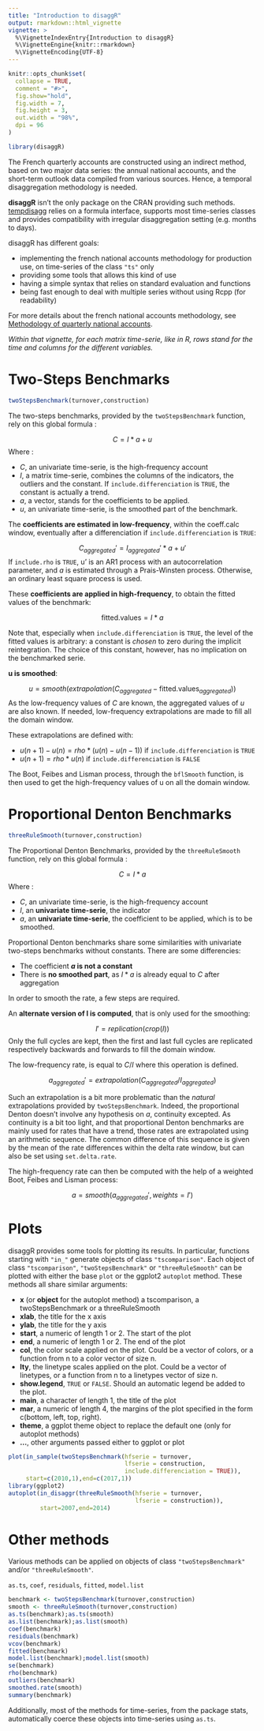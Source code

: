 ```yaml
---
title: "Introduction to disaggR"
output: rmarkdown::html_vignette
vignette: >
  %\VignetteIndexEntry{Introduction to disaggR}
  %\VignetteEngine{knitr::rmarkdown}
  %\VignetteEncoding{UTF-8}
---
```


```r
knitr::opts_chunk$set(
  collapse = TRUE,
  comment = "#>",
  fig.show="hold",
  fig.width = 7,
  fig.height = 3,
  out.width = "98%",
  dpi = 96
)
```

```r
library(disaggR)
```

The  French quarterly  accounts  are  constructed  using  an  indirect  method,  based  on  two  major  data  series:  the annual national accounts, and the short-term outlook data compiled from various sources. Hence, a temporal disaggregation methodology is needed.

**disaggR** isn't the only package on the CRAN providing such methods. [tempdisagg](https://cran.r-project.org/package=tempdisagg) relies on a formula interface, supports most time-series classes and provides compatibility with irregular disaggregation setting (e.g. months to days).

disaggR has different goals:

* implementing the french national accounts methodology for production use, on time-series of the class `"ts"` only
* providing some tools that allows this kind of use
* having a simple syntax that relies on standard evaluation and functions
* being fast enough to deal with multiple series without using Rcpp (for readability)

For more details about the french national accounts methodology, see [Methodology of quarterly national accounts](https://www.insee.fr/en/information/2579410).

*Within that vignette, for each matrix time-serie, like in R, rows stand for the time and columns for the different variables.*

# Two-Steps Benchmarks

```r
twoStepsBenchmark(turnover,construction)
```

The two-steps benchmarks, provided by the `twoStepsBenchmark` function, rely on this global formula :

$$
C =  I * a + u
$$
Where :

* $C$, an univariate time-serie, is the high-frequency account
* $I$, a matrix time-serie, combines the columns of the indicators, the outliers and the constant. If `include.differenciation` is `TRUE`, the constant is actually a trend.
* $a$, a vector, stands for the coefficients to be applied.
* $u$, an univariate time-serie, is the smoothed part of the benchmark.

The **coefficients are estimated in low-frequency**, within the coeff.calc window, eventually after a differenciation if `include.differenciation` is `TRUE`:

$$
C_{aggregated}' =  I_{aggregated}' * a + u'
$$
If `include.rho` is `TRUE`, u' is an AR1 process with an autocorrelation parameter, and $a$ is estimated through a Prais-Winsten process. Otherwise, an ordinary least square process is used.

These **coefficients are applied in high-frequency**, to obtain the fitted values of the benchmark:

$$
\text{fitted.values}=I * a
$$

Note that, especially when `include.differenciation` is `TRUE`, the level of the fitted values is arbitrary: a constant is *chosen* to zero during the implicit reintegration. The choice of this constant, however, has no implication on the benchmarked serie.

**u is smoothed**:

$$
u = smooth(extrapolation(C_{aggregated} - \text{fitted.values}_{aggregated}))
$$
As the low-frequency values of $C$ are known, the aggregated values of $u$ are also known.
If needed, low-frequency extrapolations are made to fill all the domain window.

These extrapolations are defined with:

* $u(n+1)-u(n) = rho*(u(n)-u(n-1))$ if `include.differenciation` is `TRUE`
* $u(n+1) = rho * u(n)$ if `include.differenciation` is `FALSE`

The Boot, Feibes and Lisman process, through the `bflSmooth` function, is then used to get the high-frequency values of u on all the domain window.

# Proportional Denton Benchmarks

```r
threeRuleSmooth(turnover,construction)
```


The Proportional Denton Benchmarks, provided by the `threeRuleSmooth` function, rely on this global formula :

$$
C =  I * a
$$
Where :

* $C$, an univariate time-serie, is the high-frequency account
* $I$, an **univariate time-serie**, the indicator
* $a$, an **univariate time-serie**, the coefficient to be applied, which is to be smoothed.

Proportional Denton benchmarks share some similarities with univariate two-steps benchmarks without constants. There are some differencies:

* The coefficient **$a$ is not a constant**
* There is **no smoothed part**, as $I * a$ is already equal to $C$ after aggregation

In order to smooth the rate, a few steps are required.

An **alternate version of I is computed**, that is only used for the smoothing:

$$
I' = replication(crop(I))
$$
Only the full cycles are kept, then the first and last full cycles are replicated respectively backwards and forwards to fill the domain window.

The low-frequency rate, is equal to  $C/I$ where this operation is defined.

$$
a_{aggregated}' = extrapolation(C_{aggregated}/I_{aggregated})
$$

Such an extrapolation is a bit more problematic than the *natural* extrapolations provided by `twoStepsBenchmark`. Indeed, the proportional Denton doesn't involve any hypothesis on $a$, continuity excepted. As continuity is a bit too light, and that proportional Denton benchmarks are mainly used for rates that have a trend, those rates are extrapolated using an arithmetic sequence. The common difference of this sequence is given by the mean of the rate differences within the delta rate window, but can also be set using `set.delta.rate`.

The high-frequency rate can then be computed with the help of a weighted Boot, Feibes and Lisman process:

$$
a = smooth(a_{aggregated}',weights=I')
$$

# Plots

disaggR provides some tools for plotting its results. In particular, functions starting with `"in_"` generate objects of class `"tscomparison"`. Each object of class `"tscomparison"`, `"twoStepsBenchmark"` or `"threeRuleSmooth"` can be plotted with either the base `plot` or the ggplot2 `autoplot` method. These methods all share similar arguments:

* **x** (or **object** for the autoplot method) a tscomparison, a twoStepsBenchmark or a threeRuleSmooth
* **xlab**, the title for the x axis
* **ylab**, the title for the y axis
* **start**, a numeric of length 1 or 2. The start of the plot
* **end**, a numeric of length 1 or 2. The end of the plot
* **col**, the color scale applied on the plot. Could be a vector of colors, or a function from n to a color vector of size n.
* **lty**, the linetype scales applied on the plot. Could be a vector of linetypes, or a function from n to a linetypes vector of size n.
* **show.legend**, `TRUE` or `FALSE`. Should an automatic legend be added to the plot.
* **main**, a character of length 1, the title of the plot
* **mar**, a numeric of length 4, the margins of the plot specified in the form c(bottom, left, top, right).
* **theme**, a ggplot theme object to replace the default one (only for autoplot methods)
* **...**, other arguments passed either to ggplot or plot

```r
plot(in_sample(twoStepsBenchmark(hfserie = turnover,
                                 lfserie = construction,
                                 include.differenciation = TRUE)),
     start=c(2010,1),end=c(2017,1))
library(ggplot2)
autoplot(in_disaggr(threeRuleSmooth(hfserie = turnover,
                                    lfserie = construction)),
         start=2007,end=2014)
```

# Other methods

Various methods can be applied on objects of class `"twoStepsBenchmark"` and/or `"threeRuleSmooth"`.

`as.ts`, `coef`, `residuals`, `fitted`, `model.list`
```r
benchmark <- twoStepsBenchmark(turnover,construction)
smooth <- threeRuleSmooth(turnover,construction)
as.ts(benchmark);as.ts(smooth)
as.list(benchmark);as.list(smooth)
coef(benchmark)
residuals(benchmark)
vcov(benchmark)
fitted(benchmark)
model.list(benchmark);model.list(smooth)
se(benchmark)
rho(benchmark)
outliers(benchmark)
smoothed.rate(smooth)
summary(benchmark)
```

Additionally, most of the methods for time-series, from the package stats, automatically coerce these objects into time-series using `as.ts`.
